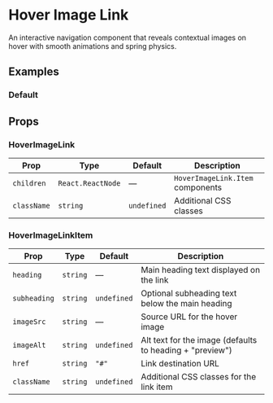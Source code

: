 
# Hover Image Link

An interactive navigation component that reveals contextual images on hover with smooth animations and spring physics.

<InstallTabs components="HoverImageLink" />

## Examples

### Default

<DefaultExample />

## Props

### HoverImageLink

| Prop        | Type              | Default     | Description                      |
| ----------- | ----------------- | ----------- | -------------------------------- |
| `children`  | `React.ReactNode` | —           | `HoverImageLink.Item` components |
| `className` | `string`          | `undefined` | Additional CSS classes           |

### HoverImageLinkItem

| Prop         | Type     | Default     | Description                                              |
| ------------ | -------- | ----------- | -------------------------------------------------------- |
| `heading`    | `string` | —           | Main heading text displayed on the link                  |
| `subheading` | `string` | `undefined` | Optional subheading text below the main heading          |
| `imageSrc`   | `string` | —           | Source URL for the hover image                           |
| `imageAlt`   | `string` | `undefined` | Alt text for the image (defaults to heading + "preview") |
| `href`       | `string` | `"#"`       | Link destination URL                                     |
| `className`  | `string` | `undefined` | Additional CSS classes for the link item                 |
